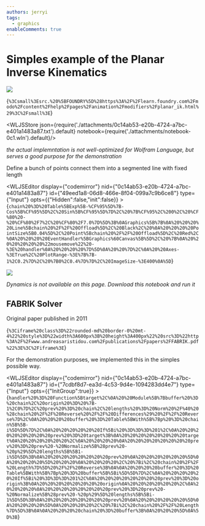 ```yaml
---
authors: jerryi
tags:
  - graphics
enableComments: true
---
```


# Simples example of the Planar Inverse Kinematics


![](attachments/planar_ik.png)

<!--truncate-->




<WLJSHTML>{`%3Csmall%3Esrc.%20%5BFOUNDRY%5D%28https%3A%2F%2Flearn.foundry.com%2Fmodo%2Fcontent%2Fhelp%2Fpages%2Fanimation%2Fmodifiers%2Fplanar_ik.html%29%3C%2Fsmall%3E`}</WLJSHTML>



<WLJSStore json={require('./attachments/0c14ab53-e20b-4724-a7bc-e401a1483a87.txt').default} notebook={require('./attachments/notebook-0c1.wln').default}/>





*the actual implemntation is not well-optimized for Wolfram Language, but serves a good purpose for the demonstration*


Define a bunch of points connect them into a segmented line with fixed length

<WLJSEditor display={"codemirror"} nid={"0c14ab53-e20b-4724-a7bc-e401a1483a87"} id={"49eed1a8-06d8-466e-8f04-099a7c9b6ce8"} type={"Input"} opts={{"Hidden":false,"init":false}} >{`chain%20%3D%20Table%5BExp%5B-%CF%95%5D%7B-Cos%5B%CF%95%5D%2C%20Sin%5B%CF%95%5D%7D%2C%20%7B%CF%95%2C%200%2C%20%CF%80%20-%20%CF%80%2F7%2C%20%CF%80%2F7.0%7D%5D%3B%0AGraphics%5B%7B%0A%20%20%20%20Line%5Bchain%20%2F%2F%20Offload%5D%2C%20Black%2C%20%0A%20%20%20%20PointSize%5B0.04%5D%2C%20Point%5Bchain%20%2F%2F%20Offload%5D%2C%20Red%2C%0A%20%20%20%20EventHandler%5BGraphics%60Canvas%5B%5D%2C%20%7B%0A%20%20%20%20%20%20%22mousemove%22%20-%3E%20handler%0A%20%20%20%20%7D%5D%0A%20%20%7D%2C%0A%20%20Axes-%3ETrue%2C%20PlotRange-%3E%7B%7B-1%2C0.2%7D%2C%20%7B0%2C0.4%7D%7D%2C%20ImageSize-%3E400%0A%5D`}</WLJSEditor>

![](./../fabrik-ezgif.com-video-to-gif-converter.gif)

*Dynamics is not available on this page. Download this notebook and run it*

## FABRIK Solver
Original paper published in 2011

<WLJSHTML>{`%3Ciframe%20class%3D%22rounded-md%20border-0%20mt-4%22%20style%3D%22width%3A600px%3B%20height%3A400px%22%20src%3D%22http%3A%2F%2Fwww.andreasaristidou.com%2Fpublications%2Fpapers%2FFABRIK.pdf%22%3E%3C%2Fiframe%3E`}</WLJSHTML>

For the demonstration purposes, we implemented this in the simples possible way.

<WLJSEditor display={"codemirror"} nid={"0c14ab53-e20b-4724-a7bc-e401a1483a87"} id={"7cdbf8d7-ea3d-4c53-9d4e-1094283dd4e7"} type={"Input"} opts={{"InitGroup":true}} >{`handler%20%3D%20Function%5Btarget%2C%0A%20%20Module%5B%7Bbuffer%20%3D%20chain%2C%20origin%20%3D%20%7B-1%2C0%7D%2C%20prev%20%3D%20chain%2C%20lengths%20%3D%20Norm%20%2F%40%20%28chain%20%2F%2F%20Reverse%20%2F%2F%20Differences%29%20%2F%2F%20Reverse%7D%2C%0A%20%20%20%20buffer%20%3D%20Table%5BWith%5B%7Bp%20%3D%20chain%5B%5B-i%5D%5D%7D%2C%0A%20%20%20%20%20%20If%5Bi%20%3D%3D%3D%201%2C%0A%20%20%20%20%20%20%20%20prev%20%3D%20target%3B%0A%20%20%20%20%20%20%20%20target%0A%20%20%20%20%20%20%2C%0A%20%20%20%20%0A%20%20%20%20%20%20%20%20prev%20%3D%20prev%20-%20Normalize%5B%28prev%20-%20p%29%5D%20lengths%5B%5B1-i%5D%5D%3B%0A%20%20%20%20%20%20%20%20prev%20%0A%20%20%20%20%20%20%5D%0A%20%20%20%20%5D%20%20%20%0A%20%20%20%20%2C%20%7Bi%2C%20chain%20%2F%2F%20Length%7D%5D%20%2F%2F%20Reverse%3B%0A%0A%20%20%20%20buffer%20%3D%20Table%5BWith%5B%7Bp%20%3D%20buffer%5B%5Bi%5D%5D%7D%2C%0A%20%20%20%20%20%20If%5Bi%20%3D%3D%3D%201%2C%0A%20%20%20%20%20%20%20%20prev%20%3D%20origin%3B%0A%20%20%20%20%20%20%20%20origin%0A%20%20%20%20%20%20%2C%0A%20%20%20%20%0A%20%20%20%20%20%20%20%20prev%20%3D%20prev%20-%20Normalize%5B%28prev%20-%20p%29%5D%20lengths%5B%5Bi-1%5D%5D%3B%0A%20%20%20%20%20%20%20%20prev%20%0A%20%20%20%20%20%20%5D%0A%20%20%20%20%5D%0A%20%20%20%20%2C%20%7Bi%2C%20chain%20%2F%2F%20Length%7D%5D%3B%0A%0A%20%20%20%20chain%20%3D%20buffer%3B%0A%20%20%20%5D%0A%5D%3B`}</WLJSEditor>